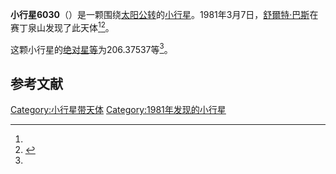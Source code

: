 {{Infobox planet
| bgcolour = #FFFFC0
| name = 6030 Zolensky
| symbol = 
| image = 
| caption = 
| discovery = yes
| discovery_ref = 
| discoverer = [[舒爾特·巴斯|舒爾特·巴斯]]
| discovery_site = [[赛丁泉山|赛丁泉山]] 
| discovered = 1981年3月7日
| designations = yes
| mp_name = 
| named_after = 
| alt_names = 
| mp_category = [[主带小行星|主带小行星]]
| orbit_ref = <ref name="a">[http://ssd.jpl.nasa.gov/sbdb.cgi?sstr=6030 6030 Zolensky] {{Wayback|url=http://ssd.jpl.nasa.gov/sbdb.cgi?sstr=6030 |date=20140901232944 }}，小行星數據庫瀏覽器（JPL Small-Body Database Browser）－[[美国国家航空航天局|美国国家航空航天局]]喷气推进实验室</ref>
| epoch = 2456400.5 (2013年4月18日更新)
| aphelion = {{convert|3.3477939|AU|km|3|abbr=on|lk=out}}
| perihelion = {{convert|2.9707703|AU|km|3|abbr=on}}
| semimajor = {{convert|3.1592821|AU|km|3|abbr=on}}
| eccentricity = 0.0596692
| period = 2051.07262 [[日|日]]<br />5.62[[儒略年|儒略年]]
| avg_speed = 
| inclination = 5.30753
| asc_node = 172.24798
| mean_anomaly = 
| arg_peri = 206.37537
| satellites = 
| physical_characteristics = yes
| dimensions = 
| mass = 
| density = 
| surface_grav = 
| escape_velocity = 
| sidereal_day = 
| axial_tilt = 
| pole_ecliptic_lat = 
| pole_ecliptic_lon = 
| albedo = 
| temperatures= 
| temp_name1 = 
| mean_temp_1 = 
| max_temp_1 = 
| temp_name2 = 
| max_temp_2 = 
| spectral_type = 
| abs_magnitude = 206.37537
}}

'''小行星6030'''（{{lang-en|6030 Zolensky}}）是一颗围绕[[太阳|太阳]][[公转|公转]]的[[小行星|小行星]]。1981年3月7日，[[舒爾特·巴斯|舒爾特·巴斯]]在赛丁泉山发现了此天体<ref name="a" /><ref>{{cite news|title=小行星列表|url=http://cfa-www.harvard.edu/iau/lists/NumberedMPs.txt|accessdate=2013-07-08|newspaper=哈佛大学|archive-date=2008-05-17|archive-url=https://web.archive.org/web/20080517010638/http://cfa-www.harvard.edu/iau/lists/NumberedMPs.txt|dead-url=no}}</ref>。

这颗小行星的[[绝对星等|绝对星等]]为206.37537等<ref name="a" />。

==参考文献==
{{reflist}}
{{Minor Planet Number|[[小行星6029|小行星6029]]|[[小行星6031|小行星6031]]}}

{{小天体}}

[[Category:小行星带天体|Category:小行星带天体]]
[[Category:1981年发现的小行星|Category:1981年发现的小行星]]

{{asteroid-stub}}